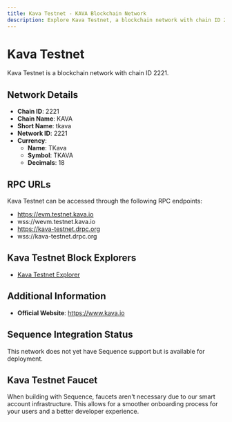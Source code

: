 ```yaml
--- 
title: Kava Testnet - KAVA Blockchain Network
description: Explore Kava Testnet, a blockchain network with chain ID 2221. Learn about its native currency, TKava, and how to interact with the network.
---
```


# Kava Testnet

Kava Testnet is a blockchain network with chain ID 2221.

## Network Details

- **Chain ID**: 2221
- **Chain Name**: KAVA
- **Short Name**: tkava
- **Network ID**: 2221
- **Currency**: 
  - **Name**: TKava
  - **Symbol**: TKAVA
  - **Decimals**: 18

## RPC URLs

Kava Testnet can be accessed through the following RPC endpoints:

- https://evm.testnet.kava.io
- wss://wevm.testnet.kava.io
- https://kava-testnet.drpc.org
- wss://kava-testnet.drpc.org

## Kava Testnet Block Explorers

- [Kava Testnet Explorer](http://testnet.kavascan.com)

## Additional Information

- **Official Website**: https://www.kava.io

## Sequence Integration Status

This network does not yet have Sequence support but is available for deployment.

## Kava Testnet Faucet

When building with Sequence, faucets aren't necessary due to our smart account infrastructure. This allows for a smoother onboarding process for your users and a better developer experience.
